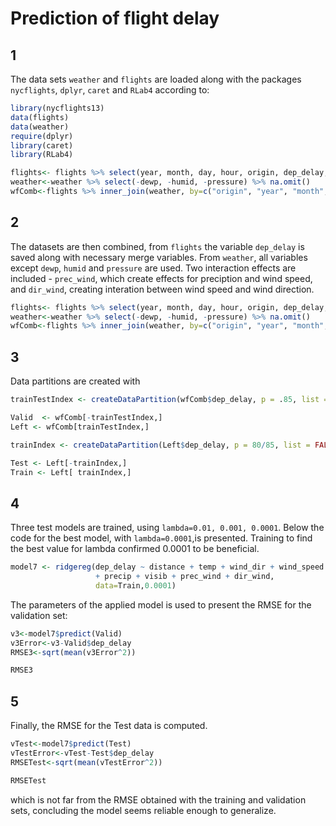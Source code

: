 Prediction of flight delay
========================================================

## 1

The data sets `weather` and `flights` are loaded along with the packages `nycflights`, `dplyr`, `caret` and `RLab4` according to:
```r
library(nycflights13)
data(flights)
data(weather)
require(dplyr)
library(caret)
library(RLab4)

flights<- flights %>% select(year, month, day, hour, origin, dep_delay, arr_delay, distance) %>% na.omit()
weather<-weather %>% select(-dewp, -humid, -pressure) %>% na.omit()
wfComb<-flights %>% inner_join(weather, by=c("origin", "year", "month", "day", "hour")) %>% mutate("prec_wind"=precip*wind_speed, "dir_wind"=wind_dir*wind_speed) 


```


## 2
The datasets are then combined, from `flights` the variable `dep_delay` is saved along with necessary merge variables. From `weather`, all variables except `dewp`, `humid` and `pressure` are used. Two interaction effects are 
included - `prec_wind`, which create effects for preciption and wind speed, and `dir_wind`, creating interation between wind speed and wind direction.

```r
flights<- flights %>% select(year, month, day, hour, origin, dep_delay, arr_delay, distance) %>% na.omit()
weather<-weather %>% select(-dewp, -humid, -pressure) %>% na.omit()
wfComb<-flights %>% inner_join(weather, by=c("origin", "year", "month", "day", "hour")) %>% mutate("prec_wind"=precip*wind_speed, "dir_wind"=wind_dir*wind_speed) 

```


## 3
Data partitions are created with
```r
trainTestIndex <- createDataPartition(wfComb$dep_delay, p = .85, list = FALSE,times = 1)

Valid  <- wfComb[-trainTestIndex,]
Left <- wfComb[trainTestIndex,]

trainIndex <- createDataPartition(Left$dep_delay, p = 80/85, list = FALSE,times = 1)

Test <- Left[-trainIndex,]
Train <- Left[ trainIndex,] 
```

## 4
Three test models are trained, using `lambda=0.01, 0.001, 0.0001`. Below the code for the best model, with `lambda=0.0001`,is presented. Training to find the best value for lambda confirmed 0.0001 to be beneficial.

```r

model7 <- ridgereg(dep_delay ~ distance + temp + wind_dir + wind_speed
                   + precip + visib + prec_wind + dir_wind,
                   data=Train,0.0001)

```


The parameters of the applied model is used to present the RMSE for the validation set:
```r

v3<-model7$predict(Valid)
v3Error<-v3-Valid$dep_delay
RMSE3<-sqrt(mean(v3Error^2))

RMSE3

```

## 5
Finally, the RMSE for the Test data is computed.
```r
vTest<-model7$predict(Test)
vTestError<-vTest-Test$dep_delay
RMSETest<-sqrt(mean(vTestError^2))

RMSETest

```
which is not far from the RMSE obtained with the training and validation sets, concluding the model seems reliable enough to generalize.

